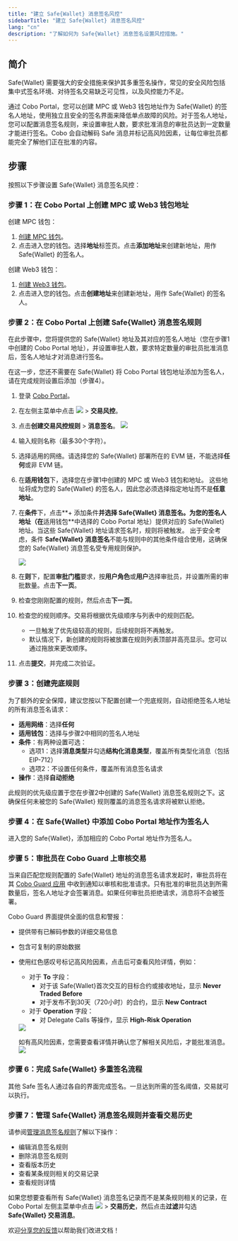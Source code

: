 ```yaml
---
title: "建立 Safe{Wallet} 消息签名风控"
sidebarTitle: "建立 Safe{Wallet} 消息签名风控"
lang: "cn"
description: "了解如何为 Safe{Wallet} 消息签名设置风控措施。"
---
```


## 简介

Safe{Wallet} 需要强大的安全措施来保护其多重签名操作，常见的安全风险包括集中式签名环境、对待签名交易缺乏可见性，以及风控能力不足。

通过 Cobo Portal，您可以创建 MPC 或 Web3 钱包地址作为 Safe{Wallet} 的签名人地址，使用独立且安全的签名界面来降低单点故障的风险。对于签名人地址，您可以配置消息签名规则，来设置审批人数，要求批准消息的审批员达到一定数量才能进行签名。Cobo 会自动解码 Safe 消息并标记高风险因素，让每位审批员都能完全了解他们正在批准的内容。

## 步骤

按照以下步骤设置 Safe{Wallet} 消息签名风控：

### 步骤 1：在 Cobo Portal 上创建 MPC 或 Web3 钱包地址

创建 MPC 钱包：
1. [创建 MPC 钱包](/cn/portal/mpc-wallets/ocw/create-mpc-wallet)。
2. 点击进入您的钱包。选择**地址**标签页。点击**添加地址**来创建新地址，用作 Safe{Wallet} 的签名人。

创建 Web3 钱包：
1. [创建 Web3 钱包](/cn/portal/custodial-wallets/web3-wallets/set-up)。
2. 点击进入您的钱包。点击**创建地址**来创建新地址，用作 Safe{Wallet} 的签名人。

### 步骤 2：在 Cobo Portal 上创建 Safe{Wallet} 消息签名规则

在此步骤中，您将提供您的 Safe{Wallet} 地址及其对应的签名人地址（您在步骤1中创建的 Cobo Portal 地址），并设置审批人数，要求特定数量的审批员批准消息后，签名人地址才对消息进行签名。

<Info>在这一步，您还不需要在 Safe{Wallet} 将 Cobo Portal 钱包地址添加为签名人，请在完成规则设置后添加（步骤4）。</Info>

1. 登录 [Cobo Portal](https://portal.cobo.com/login)。

2. 在左侧主菜单中点击 <img src="/cn/images/common/wallets_icon.svg" className="icon"/> > **交易风控**。

3. 点击**创建交易风控规则** > **消息签名**。
   <img src="/cn/images/risk-controls/create_policy.png" className="screenshot_full_screen"/>

4. 输入规则名称（最多30个字符）。

5. 选择适用的网络。请选择您的 Safe{Wallet} 部署所在的 EVM 链，不能选择**任何**或非 EVM 链。

6. 在**适用钱包**下，选择您在步骤1中创建的 MPC 或 Web3 钱包和地址。
   <Info>这些地址将成为您的 Safe{Wallet} 的签名人，因此您必须选择指定地址而不是**任意地址**。</Info>

7. 在**条件**下，点击**+ 添加条件**并选择 **Safe{Wallet} 消息签名**。为您的签名人地址（在**适用钱包**中选择的 Cobo Portal 地址）提供对应的 Safe{Wallet} 地址。当这些 Safe{Wallet} 地址请求签名时，规则将被触发。
   <Info>出于安全考虑，条件 **Safe{Wallet} 消息签名**不能与规则中的其他条件组合使用，这确保您的 Safe{Wallet} 消息签名受专用规则保护。</Info>

   <img src="/cn/images/risk-controls/safewalletsigning.png" className="screenshot_full_screen"/>

8. 在**则**下，配置**审批门槛**要求，按**用户角色**或**用户**选择审批员，并设置所需的审批数量。点击**下一页**。

9. 检查您刚刚配置的规则，然后点击**下一页**。

10. 检查您的规则顺序。交易将根据优先级顺序与列表中的规则匹配。
    - 一旦触发了优先级较高的规则，后续规则将不再触发。
    - 默认情况下，新创建的规则将被放置在规则列表顶部并高亮显示。您可以通过拖放来更改顺序。

11. 点击**提交**，并完成二次验证。

### 步骤 3：创建兜底规则

为了额外的安全保障，建议您按以下配置创建一个兜底规则，自动拒绝签名人地址的所有消息签名请求：

- **适用网络**：选择**任何**
- **适用钱包**：选择与步骤2中相同的签名人地址
- **条件**：有两种设置可选：
  - 选项1：选择**消息类型**并勾选**结构化消息类型**，覆盖所有类型化消息（包括 EIP-712）
  - 选项2：不设置任何条件，覆盖所有消息签名请求
- **操作**：选择**自动拒绝**

此规则的优先级应置于您在步骤2中创建的 Safe{Wallet} 消息签名规则之下。这确保任何未被您的 Safe{Wallet} 规则覆盖的消息签名请求将被默认拒绝。

### 步骤 4：在 Safe{Wallet} 中添加 Cobo Portal 地址作为签名人

进入您的 Safe{Wallet}，添加相应的 Cobo Portal 地址作为签名人。

### 步骤 5：审批员在 Cobo Guard 上审核交易

当来自匹配您规则配置的 Safe{Wallet} 地址的消息签名请求发起时，审批员将在其 [Cobo Guard 应用](/cn/guard/introduction) 中收到通知以审核和批准请求。只有批准的审批员达到所需数量后，签名人地址才会签署消息。如果任何审批员拒绝请求，消息将不会被签署。

Cobo Guard 界面提供全面的信息和警报：
- 提供带有已解码参数的详细交易信息
- 包含可复制的原始数据
- 使用红色感叹号标记高风险因素，点击后可查看风险详情，例如：
   - 对于 **To** 字段：
      - 对于该 Safe{Wallet}首次交互的目标合约或接收地址，显示 **Never Traded Before**
      - 对于发布不到30天（720小时）的合约，显示 **New Contract**
   - 对于 **Operation** 字段：
      - 对 Delegate Calls 等操作，显示 **High-Risk Operation**

   <img src="/en/images/risk-controls/safe-signer-cobo-guard.png" className="screenshot_full_screen"/>

   如有高风险因素，您需要查看详情并确认您了解相关风险后，才能批准消息。
   <img src="/en/images/risk-controls/safe-signer-cobo-guard-view-risk-details.png" className="screenshot_full_screen"/>

### 步骤 6：完成 Safe{Wallet} 多重签名流程

其他 Safe 签名人通过各自的界面完成签名。一旦达到所需的签名阈值，交易就可以执行。

### 步骤 7：管理 Safe{Wallet} 消息签名规则并查看交易历史

请参阅[管理消息签名规则](/cn/portal/risk-controls/off-chain-tx-manage-message-signing)了解以下操作：
- 编辑消息签名规则
- 删除消息签名规则
- 查看版本历史
- 查看某条规则相关的交易记录
- 查看规则详情

如果您想要查看所有 Safe{Wallet} 消息签名记录而不是某条规则相关的记录，在 Cobo Portal 左侧主菜单中点击 <img src="/cn/images/common/wallets_icon.svg" className="icon"/> > **交易历史**，然后点击**过滤**并勾选 **Safe{Wallet} 交易消息**。

<Tip>欢迎[分享您的反馈](https://forms.zohopublic.com/cobo/form/DocumentFeedbackForm/formperma/QvLOhxJv1_JMsJ-1dleZ8Itb_7rzN-LtgvsDdxosoVI?referrername=manuals)以帮助我们改进文档！</Tip>
